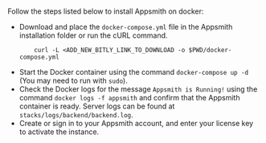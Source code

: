 # 

<HideElements/>

Follow the steps listed below to install Appsmith on docker:


<ul class="circle"> 
<li>Download and place the <code>docker-compose.yml</code> file in the Appsmith installation folder or run the cURL command.

        curl -L <ADD_NEW_BITLY_LINK_TO_DOWNLOAD -o $PWD/docker-compose.yml
    
</li> 
<li>Start the Docker container using the command <code>docker-compose up -d</code> (You may need to run with <code>sudo</code>).</li> 
<li>Check the Docker logs for the message <code>Appsmith is Running!</code> using the command <code>docker logs -f appsmith</code> and confirm that the Appsmith container is ready. Server logs can be found at <code>stacks/logs/backend/backend.log</code>.
</li> 
<li>Create or sign in to your Appsmith account, and enter your license key to activate the instance.</li> 
</ul>